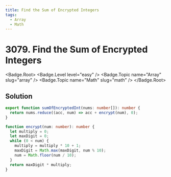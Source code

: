 ```yaml
---
title: Find the Sum of Encrypted Integers
tags:
  - Array
  - Math
---
```


# 3079. Find the Sum of Encrypted Integers

<Badge.Root>
  <Badge.Level level="easy" />
  <Badge.Topic name="Array" slug="array" />
  <Badge.Topic name="Math" slug="math" />
</Badge.Root>

## Solution

```typescript filename="solution.ts" copy
export function sumOfEncryptedInt(nums: number[]): number {
  return nums.reduce((acc, num) => acc + encrypt(num), 0);
}

function encrypt(num: number): number {
  let multiply = 0;
  let maxDigit = 0;
  while (0 < num) {
    multiply = multiply * 10 + 1;
    maxDigit = Math.max(maxDigit, num % 10);
    num = Math.floor(num / 10);
  }
  return maxDigit * multiply;
}
```

<ProblemLink
  codingSite="leetcode"
  href="https://leetcode.com/problems/find-the-sum-of-encrypted-integers"
  title="Find the Sum of Encrypted Integers"
/>
